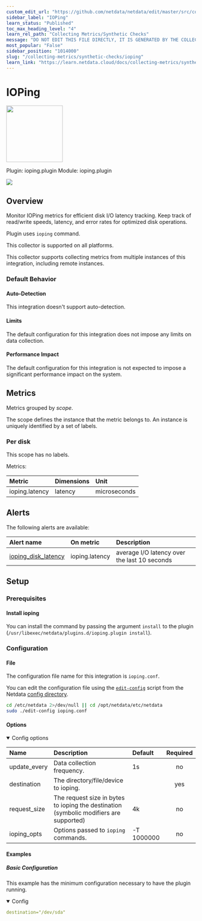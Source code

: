 ```yaml
---
custom_edit_url: "https://github.com/netdata/netdata/edit/master/src/collectors/ioping.plugin/metadata.yaml"
sidebar_label: "IOPing"
learn_status: "Published"
toc_max_heading_level: "4"
learn_rel_path: "Collecting Metrics/Synthetic Checks"
message: "DO NOT EDIT THIS FILE DIRECTLY, IT IS GENERATED BY THE COLLECTOR'S metadata.yaml FILE"
most_popular: "False"
sidebar_position: "1014000"
slug: "/collecting-metrics/synthetic-checks/ioping"
learn_link: "https://learn.netdata.cloud/docs/collecting-metrics/synthetic-checks/ioping"
---
```



# IOPing


<img src="https://netdata.cloud/img/syslog.png" width="150"/>


Plugin: ioping.plugin
Module: ioping.plugin

<img src="https://img.shields.io/badge/maintained%20by-Netdata-%2300ab44" />

## Overview

Monitor IOPing metrics for efficient disk I/O latency tracking. Keep track of read/write speeds, latency, and error rates for optimized disk operations.

Plugin uses `ioping` command.

This collector is supported on all platforms.

This collector supports collecting metrics from multiple instances of this integration, including remote instances.


### Default Behavior

#### Auto-Detection

This integration doesn't support auto-detection.

#### Limits

The default configuration for this integration does not impose any limits on data collection.

#### Performance Impact

The default configuration for this integration is not expected to impose a significant performance impact on the system.


## Metrics

Metrics grouped by *scope*.

The scope defines the instance that the metric belongs to. An instance is uniquely identified by a set of labels.



### Per disk



This scope has no labels.

Metrics:

| Metric | Dimensions | Unit |
|:------|:----------|:----|
| ioping.latency | latency | microseconds |



## Alerts


The following alerts are available:

| Alert name  | On metric | Description |
|:------------|:----------|:------------|
| [ ioping_disk_latency ](https://github.com/netdata/netdata/blob/master/src/health/health.d/ioping.conf) | ioping.latency | average I/O latency over the last 10 seconds |


## Setup

### Prerequisites

#### Install ioping

You can install the command by passing the argument `install` to the plugin (`/usr/libexec/netdata/plugins.d/ioping.plugin install`).



### Configuration

#### File

The configuration file name for this integration is `ioping.conf`.


You can edit the configuration file using the [`edit-config`](/docs/netdata-agent/configuration#edit-a-configuration-file-using-edit-config) script from the
Netdata [config directory](/docs/netdata-agent/configuration#the-netdata-config-directory).

```bash
cd /etc/netdata 2>/dev/null || cd /opt/netdata/etc/netdata
sudo ./edit-config ioping.conf
```
#### Options



<details open><summary>Config options</summary>

| Name | Description | Default | Required |
|:----|:-----------|:-------|:--------:|
| update_every | Data collection frequency. | 1s | no |
| destination | The directory/file/device to ioping. |  | yes |
| request_size | The request size in bytes to ioping the destination (symbolic modifiers are supported) | 4k | no |
| ioping_opts | Options passed to `ioping` commands. | -T 1000000 | no |

</details>

#### Examples

##### Basic Configuration

This example has the minimum configuration necessary to have the plugin running.

<details open><summary>Config</summary>

```yaml
destination="/dev/sda"

```
</details>


